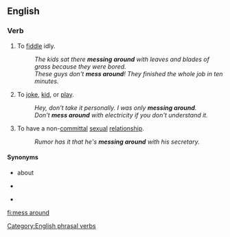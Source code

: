 ==English==

===Verb===
{{en-verb|head=[[mess]] [[around]]|messes around|messing around|messed around}}
# {{idiomatic}} To [[fiddle]] idly.
#:''The kids sat there '''messing around''' with leaves and blades of grass because they were bored.''
#:''These guys don't '''mess around'''!  They finished the whole job in ten minutes.''
#To [[joke]], [[kid]], or [[play]].
#:''Hey, don't take it personally. I was only '''messing around'''.''
#:''Don't '''mess around''' with electricity if you don't understand it.''
# To have a non-[[committal]] [[sexual]] [[relationship]].
#:''Rumor has it that he's '''messing around''' with his secretary.''

====Synonyms====
{{sense|fiddle idly}}
* {{l|en|faff}} about {{qualifier|British, idiomatic}}
* {{l|en|dick around}} {{qualifier|American, vulgar}}
* {{l|en|waste time}}

[[Category:English phrasal verbs]]

[[fi:mess around]]